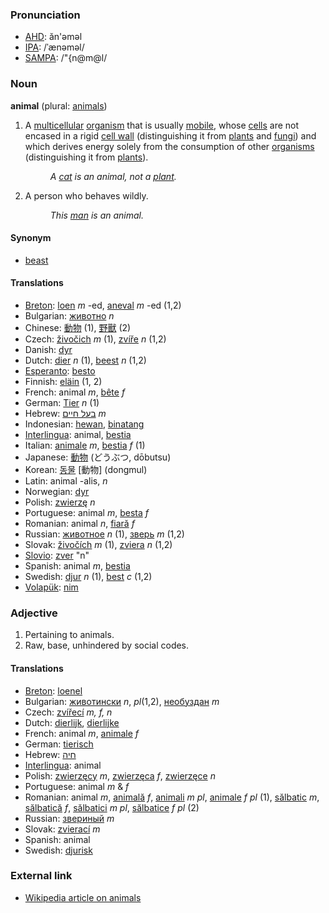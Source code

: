 ===Pronunciation===
*[[w:AHD|AHD]]: ăn'əməl
*[[w:IPA|IPA]]: /ˈænəməl/
*[[w:SAMPA|SAMPA]]: /"{n@m@l/

===Noun===
'''animal''' (plural: [[animals]])

#A [[multicellular]] [[organism]] that is usually [[mobile]], whose [[cell]]s are not encased in a rigid [[cell wall]] (distinguishing it from [[plant]]s and [[fungi]]) and which derives energy solely from the consumption of other [[organism]]s (distinguishing it from [[plant]]s).
#:''A [[cat]] is an animal, not a [[plant]].''
#A person who behaves wildly.
#:''This [[man]] is an animal.''

====Synonym====
*[[beast]]

====Translations====
*[[Breton]]: [[loen]] ''m'' -ed, [[aneval]] ''m'' -ed (1,2)
*Bulgarian: [[животно]] ''n''
*Chinese: [[動物]] (1), [[野獸]] (2)
*Czech: [[živočich]] ''m'' (1), [[zvíře]] ''n'' (1,2)
*Danish: [[dyr]]
*Dutch: [[dier]] ''n'' (1), [[beest]] ''n'' (1,2)
*[[Esperanto]]: [[besto]]
*Finnish: [[eläin]] (1, 2)
*French: animal ''m'', [[bête]] ''f''
*German: [[Tier]] ''n'' (1)
*Hebrew: [[בעל חיים]] ''m''
*Indonesian: [[hewan]], [[binatang]]
*[[Interlingua]]: animal, [[bestia]]
*Italian: [[animale]] ''m'', [[bestia]] ''f'' (1)
*Japanese: [[動物]] (どうぶつ, dōbutsu)
*Korean: [[동물]] [動物] (dongmul)
*Latin: animal -alis, ''n''
*Norwegian: [[dyr]]
*Polish: [[zwierzę]] ''n''
*Portuguese: animal ''m'', [[besta]] ''f''
*Romanian: animal ''n'', [[fiară]] ''f''
*Russian: [[животное]] ''n'' (1), [[зверь]] ''m'' (1,2)
*Slovak: [[živočích]] ''m'' (1), [[zviera]] ''n'' (1,2)
*[[Slovio]]: [[zver]] "n"
*Spanish: animal ''m'', [[bestia]]
*Swedish: [[djur]] ''n'' (1), [[best]] ''c'' (1,2)
*[[Volapük]]: [[nim]]

=== Adjective ===

#Pertaining to animals.
#Raw, base, unhindered by social codes.

====Translations====
*[[Breton]]: [[loenel]]
*Bulgarian: [[животински]] ''n'', ''pl''(1,2), [[необуздан]] ''m''
*Czech: [[zvířecí]] ''m, f, n''
*Dutch: [[dierlijk]], [[dierlijke]]
*French: animal ''m'', [[animale]] ''f''
*German: [[tierisch]]
*Hebrew: [[חיה]] 
*[[Interlingua]]: animal
*Polish: [[zwierzęcy]] ''m'', [[zwierzęca]] ''f'', [[zwierzęce]] ''n''
*Portuguese: animal ''m'' & ''f''
*Romanian: animal ''m'', [[animală]] ''f'', [[animali]] ''m pl'', [[animale]] ''f pl'' (1), [[sălbatic]] ''m'', [[sălbatică]] ''f'', [[sălbatici]] ''m pl'', [[sălbatice]] ''f pl'' (2)
*Russian: [[звериный]] ''m''
*Slovak: [[zvierací]] ''m''
*Spanish: animal
*Swedish: [[djurisk]]

=== External link ===
* [[w:animal|Wikipedia article on animals]]